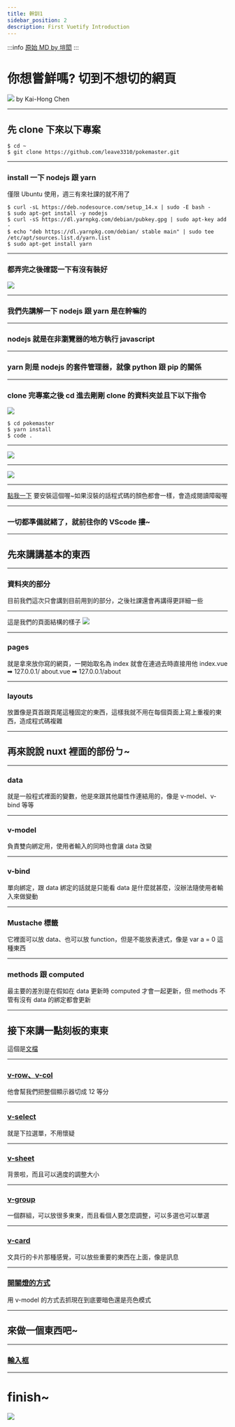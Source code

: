---
title: 幹訓1
sidebar_position: 2
description: First Vuetify Introduction
---

:::info
[原始 MD by 塏閎](https://hackmd.io/@D6jMLi9nQ3iC-a12lj8HRg/Bk4w-xndD#/)
:::

# 你想嘗鮮嗎? 切到不想切的網頁

![](https://i.imgur.com/YGBCgso.jpg)
by Kai-Hong Chen

---

## 先 clone 下來以下專案

```bash=
$ cd ~
$ git clone https://github.com/leave3310/pokemaster.git
```

---

### install 一下 nodejs 跟 yarn

僅限 Ubuntu 使用，週三有來社課的就不用了

```bash=
$ curl -sL https://deb.nodesource.com/setup_14.x | sudo -E bash -
$ sudo apt-get install -y nodejs
$ curl -sS https://dl.yarnpkg.com/debian/pubkey.gpg | sudo apt-key add -
$ echo "deb https://dl.yarnpkg.com/debian/ stable main" | sudo tee /etc/apt/sources.list.d/yarn.list
$ sudo apt-get install yarn
```

---

### 都弄完之後確認一下有沒有裝好

![](https://i.imgur.com/lZpViG8.png)

---

### 我們先講解一下 nodejs 跟 yarn 是在幹嘛的

---

### nodejs 就是在非瀏覽器的地方執行 javascript

---

### yarn 則是 nodejs 的套件管理器，就像 python 跟 pip 的關係

---

### clone 完專案之後 cd 進去剛剛 clone 的資料夾並且下以下指令

![](https://i.imgur.com/5zIXUMy.png)

```bash=
$ cd pokemaster
$ yarn install
$ code .
```

---

![](https://i.imgur.com/wEc9g6R.png)

---

![](https://i.imgur.com/lNNMmwB.png)

---

[點我一下](https://marketplace.visualstudio.com/items?itemName=octref.vetur)
要安裝這個喔~如果沒裝的話程式碼的顏色都會一樣，會造成閱讀障礙喔

---

### 一切都準備就緒了，就前往你的 VScode 摟~

---

## 先來講講基本的東西

---

### 資料夾的部分

目前我們這次只會講到目前用到的部分，之後社課還會再講得更詳細一些

---

這是我們的頁面結構的樣子
![](https://i.imgur.com/0SXm5Nu.png)

---

### pages

就是拿來放你寫的網頁，一開始取名為 index 就會在連過去時直接用他
index.vue ➡ 127.0.0.1/
about.vue ➡ 127.0.0.1/about

---

### layouts

放置像是頁首跟頁尾這種固定的東西，這樣我就不用在每個頁面上寫上重複的東西，造成程式碼複雜

---

## 再來說說 nuxt 裡面的部份ㄅ~

---

### data

就是一般程式裡面的變數，他是來跟其他屬性作連結用的，像是 v-model、v-bind 等等

---

### v-model

負責雙向綁定用，使用者輸入的同時也會讓 data 改變

---

### v-bind

單向綁定，跟 data 綁定的話就是只能看 data 是什麼就甚麼，沒辦法隨使用者輸入來做變動

---

### Mustache 標籤

它裡面可以放 data、也可以放 function，但是不能放表達式，像是 var a = 0 這種東西

---

### methods 跟 computed

最主要的差別是在假如在 data 更新時 computed 才會一起更新，但 methods 不管有沒有 data 的綁定都會更新

---

## 接下來講一點刻板的東東

這個是[文檔](https://v2.vuetifyjs.com/zh-Hans/getting-started/quick-start/)

---

### [v-row、v-col](https://v2.vuetifyjs.com/zh-Hans/components/grids/)

他會幫我們把整個顯示器切成 12 等分

---

### [v-select](https://v2.vuetifyjs.com/zh-Hans/components/selects/)

就是下拉選單，不用懷疑

---

### [v-sheet](https://v2.vuetifyjs.com/zh-Hans/components/sheets/)

背景啦，而且可以適度的調整大小

---

### [v-group](https://v2.vuetifyjs.com/zh-Hans/components/chip-groups/)

一個群組，可以放很多東東，而且看個人要怎麼調整，可以多選也可以單選

---

### [v-card](https://v2.vuetifyjs.com/zh-Hans/components/cards/)

文具行的卡片那種感覺，可以放些重要的東西在上面，像是訊息

---

### [開關燈的方式](https://v2.vuetifyjs.com/zh-Hans/customization/theme/#%E7%94%A8%E4%BE%8B)

用 v-model 的方式去抓現在到底要暗色還是亮色模式

---

## 來做一個東西吧~

---

### [輸入框](https://v2.vuetifyjs.com/zh-Hans/components/text-fields/)

---

# finish~

![](https://i.imgur.com/ZFBuHnj.gif)
